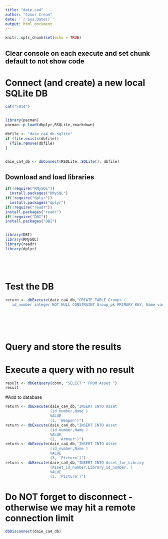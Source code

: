 ```yaml
---
title: "daie_ca4"
author: "Conor Crean"
date: '`r Sys.Date()`'
output: html_document
---
```


```r
knitr::opts_chunk$set(echo = TRUE)
```

## Clear console on each execute and set chunk default to not show code
# Connect (and create) a new local SQLite DB
```r

cat("\014")


library(pacman)
pacman::p_load(dbplyr,RSQLite,rmarkdown)

dbfile <- "daie_ca4_db.sqlite"
if (file.exists(dbfile))
  {file.remove(dbfile)
}


daie_ca4_db <- dbConnect(RSQLite::SQLite(), dbfile)

```

## Download and load libraries

```r
if(!require("RMySQL"))
  install.packages("RMySQL")
if(!require("dplyr"))
  install.packages("dplyr")
if(!require("readr"))
install.packages("readr")
if(!require("DBI"))
install.packages("DBI")


library(DBI)
library(RMySQL)
library(readr)
library(dplyr)






```







# Test the DB

```r


return <- dbExecute(daie_ca4_db,"CREATE TABLE Groups (
   id_number integer NOT NULL CONSTRAINT Group_pk PRIMARY KEY, Name varchar(50) NOT NULL")







```

# Query and store the results

# Execute a query with no result

```r

result <- dbGetQuery(conn, "SELECT * FROM Asset ")
result


```
#Add to database
```r

return <- dbExecute(daie_ca4_db,"INSERT INTO Asset
                    (id_number,Name )
                    VALUE
                    (1, 'Weapon')")
return <- dbExecute(daie_ca4_db,"INSERT INTO Asset
                    (id_number,Name )
                    VALUE
                    (2, 'Armour')")
return <- dbExecute(daie_ca4_db,"INSERT INTO Asset
                    (id_number,Name )
                    VALUE
                    (3, 'Picture')")
return <- dbExecute(daie_ca4_db,"INSERT INTO Asset_for_Library
                    (Asset_id_number,Library_id_number, )
                    VALUE
                    (3, 'Picture')")

```



# Do NOT forget to disconnect - otherwise we may hit a remote connection limit

```r



dbDisconnect(daie_ca4_db)


```
